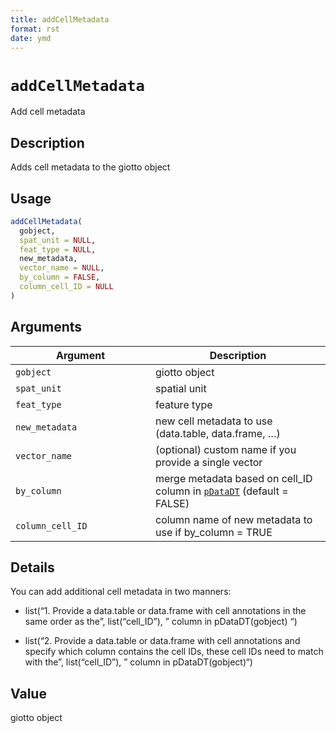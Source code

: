 ```yaml
--- 
title: addCellMetadata 
format: rst 
date: ymd 
--- 
```

# `addCellMetadata`

Add cell metadata


## Description

Adds cell metadata to the giotto object


## Usage

```r
addCellMetadata(
  gobject,
  spat_unit = NULL,
  feat_type = NULL,
  new_metadata,
  vector_name = NULL,
  by_column = FALSE,
  column_cell_ID = NULL
)
```


## Arguments

Argument      |Description
------------- |----------------
`gobject`     |     giotto object
`spat_unit`     |     spatial unit
`feat_type`     |     feature type
`new_metadata`     |     new cell metadata to use (data.table, data.frame, ...)
`vector_name`     |     (optional) custom name if you provide a single vector
`by_column`     |     merge metadata based on cell_ID column in [`pDataDT`](#pdatadt) (default = FALSE)
`column_cell_ID`     |     column name of new metadata to use if by_column = TRUE


## Details

You can add additional cell metadata in two manners:
   

*  list("1. Provide a data.table or data.frame with cell annotations in the same order as the ", list("cell_ID"), " column in pDataDT(gobject) ")   

*  list("2. Provide a data.table or data.frame with cell annotations and specify which column contains the cell IDs, these cell IDs need to match with the ", list("cell_ID"), " column in pDataDT(gobject)")


## Value

giotto object


